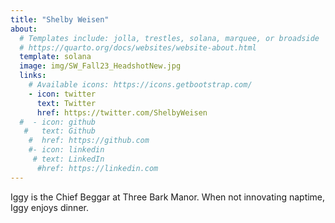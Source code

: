 ```yaml
---
title: "Shelby Weisen"
about:
  # Templates include: jolla, trestles, solana, marquee, or broadside
  # https://quarto.org/docs/websites/website-about.html
  template: solana
  image: img/SW_Fall23_HeadshotNew.jpg
  links:
    # Available icons: https://icons.getbootstrap.com/
    - icon: twitter
      text: Twitter
      href: https://twitter.com/ShelbyWeisen
  #  - icon: github
   #   text: Github
    #  href: https://github.com
    #- icon: linkedin
     # text: LinkedIn
      #href: https://linkedin.com
---
```


Iggy is the Chief Beggar at Three Bark Manor. When not innovating naptime, Iggy enjoys dinner.

